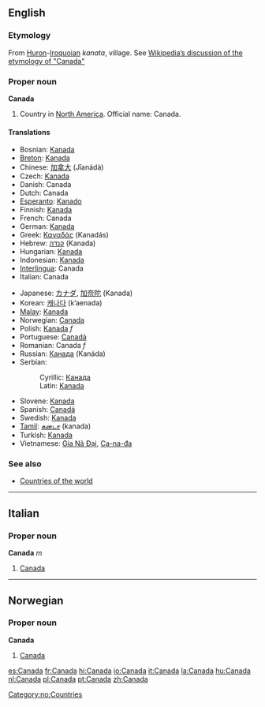 ==English==
{{wikipedia}}
===Etymology===
From [[Huron]]-[[Iroquoian]] ''kanata'', village. See [[w:Canada#Origin_of_the_name|Wikipedia’s discussion of the etymology of "Canada"]]<!--Should "kanata" be capitalised, as it is in Wikipedia? ... Answer: No, Since it’s not a proper noun in Iroquoi, it’s not capitalized. -->

===Proper noun===
'''Canada'''

# Country in [[North America]]. Official name: Canada.

====Translations====
{{top}}
*Bosnian: [[Kanada#Bosnian|Kanada]] {{f}}
*[[Breton]]: [[Kanada]]
*Chinese: [[加拿大]] (Jīanádà)
*Czech: [[Kanada]] {{f}}
*Danish: Canada
*Dutch: Canada
*[[Esperanto]]: [[Kanado]]
*Finnish: [[Kanada]]
*French: Canada {{m}}
*German: [[Kanada]]
*Greek: [[Καναδάς]] (Kanadás)
*Hebrew: [[קנדה]] (Kanada)
*Hungarian: [[Kanada]]
*Indonesian: [[Kanada]]
*[[Interlingua]]: Canada
*Italian: Canada {{m}}
{{mid}}
*Japanese: [[カナダ]], [[加奈陀]] (Kanada)
*Korean: [[캐나다]] (k’aenada)
*[[Malay]]: [[Kanada]]
*Norwegian: [[#Norwegian|Canada]]
*Polish: [[Kanada]]  ''f''
*Portuguese: [[Canadá]]
*Romanian: Canada ''f''
*Russian: [[Канада]] (Kanáda) {{f}}
*Serbian:
*:Cyrillic: [[Канада#Serbian|Канада]] {{f}}
*:Latin: [[Kanada]] {{f}}
*Slovene: [[Kanada]] {{f}}
*Spanish: [[Canadá]] {{m}}
*Swedish: [[Kanada]]
*[[Tamil]]: [[கனடா]] (kanada)
*Turkish: [[Kanada]]
*Vietnamese: [[Gia Nã Đại]], [[Ca-na-đa]]
{{bottom}}

===See also===
*[[Countries of the world]]


----
==Italian==
===Proper noun===
'''Canada''' ''m''

#[[Canada]]


----
==Norwegian==
===Proper noun===
[[Category:no:Countries]]
'''Canada'''
#[[#English|Canada]]

[[es:Canada]]
[[fr:Canada]]
[[hi:Canada]]
[[io:Canada]]
[[it:Canada]]
[[la:Canada]]
[[hu:Canada]]
[[nl:Canada]]
[[pl:Canada]]
[[pt:Canada]]
[[zh:Canada]]